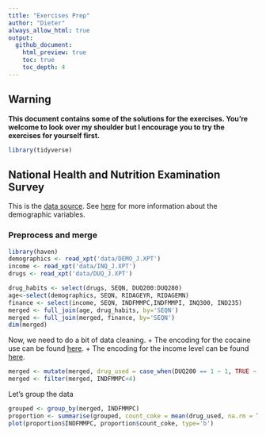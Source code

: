 ```yaml
---
title: "Exercises Prep"
author: "Dieter"
always_allow_html: true
output:
  github_document:
    html_preview: true
    toc: true
    toc_depth: 4
---
```


## Warning

**This document contains some of the solutions for the exercises. You're welcome to look over my shoulder but I encourage you to try the exercises for yourself first.**

```r
library(tidyverse)
```

## National Health and Nutrition Examination Survey

This is the [data source](https://wwwn.cdc.gov/nchs/nhanes/continuousnhanes/default.aspx?BeginYear=2017). See [here](https://wwwn.cdc.gov/Nchs/Nnyfs/Y_DEMO.htm) for more information about the demographic variables.

### Preprocess and merge

```r
library(haven)
demographics <- read_xpt('data/DEMO_J.XPT')
income <- read_xpt('data/INQ_J.XPT')
drugs <- read_xpt('data/DUQ_J.XPT')

drug_habits <- select(drugs, SEQN, DUQ200:DUQ280)
age<-select(demographics, SEQN, RIDAGEYR, RIDAGEMN)
finance <- select(income, SEQN, INDFMMPC,INDFMMPI, INQ300, IND235)
merged <- full_join(age, drug_habits, by='SEQN')
merged <- full_join(merged, finance, by='SEQN')
dim(merged)
```

Now, we need to do a bit of data cleaning. + The encoding for the cocaine use can be found [here](https://wwwn.cdc.gov/Nchs/Nhanes/2017-2018/DUQ_J.htm#DUQ250). + The encoding for the income level can be found [here](https://wwwn.cdc.gov/Nchs/Nhanes/2017-2018/INQ_J.htm).

```r
merged <- mutate(merged, drug_used = case_when(DUQ200 == 1 ~ 1, TRUE ~ 0))
merged <- filter(merged, INDFMMPC<4)
```

Let's group the data

```r
grouped <- group_by(merged, INDFMMPC)
proportion <- summarise(grouped, count_coke = mean(drug_used, na.rm = TRUE))
plot(proportion$INDFMMPC, proportion$count_coke, type='b')
```

